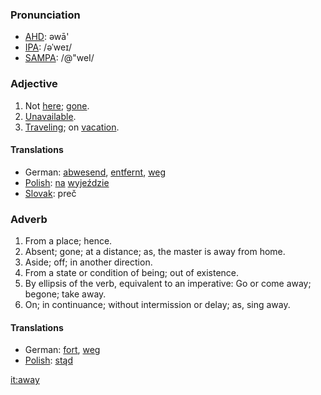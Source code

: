 ===Pronunciation===
*[[w:AHD|AHD]]: əwā'
*[[w:IPA|IPA]]: /əˈweɪ/
*[[w:SAMPA|SAMPA]]: /@"weI/

===Adjective===
#Not [[here]]; [[go]]ne.
#[[Unavailable]].
#[[Traveling]]; on [[vacation]].

====Translations====
*German: [[abwesend]], [[entfernt]], [[weg]]
*[[Polish]]: [[na]] [[wyjazd|wyjeździe]]
*[[Slovak]]: preč

===Adverb===
#From a place; hence.
#Absent; gone; at a distance; as, the master is away from home.
#Aside; off; in another direction.
#From a state or condition of being; out of existence.
#By ellipsis of the verb, equivalent to an imperative: Go or come away; begone; take away.
#On; in continuance; without intermission or delay; as, sing away.

====Translations====
*German: [[fort]], [[weg]]
*[[Polish]]: [[stąd]]

[[it:away]]